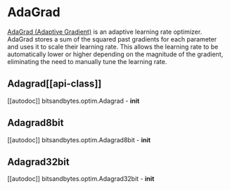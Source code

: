 # AdaGrad

[AdaGrad (Adaptive Gradient)](https://jmlr.org/papers/v12/duchi11a.html) is an adaptive learning rate optimizer. AdaGrad stores a sum of the squared past gradients for each parameter and uses it to scale their learning rate. This allows the learning rate to be automatically lower or higher depending on the magnitude of the gradient, eliminating the need to manually tune the learning rate.

## Adagrad[[api-class]]

[[autodoc]] bitsandbytes.optim.Adagrad
    - __init__

## Adagrad8bit

[[autodoc]] bitsandbytes.optim.Adagrad8bit
    - __init__

## Adagrad32bit

[[autodoc]] bitsandbytes.optim.Adagrad32bit
    - __init__
